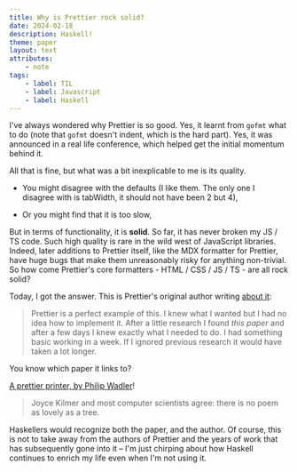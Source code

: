 ```yaml
---
title: Why is Prettier rock solid?
date: 2024-02-18
description: Haskell!
theme: paper
layout: text
attributes:
    - note
tags:
    - label: TIL
    - label: Javascript
    - label: Haskell
---
```


I've always wondered why Prettier is so good. Yes, it learnt from `gofmt` what
to do (note that `gofmt` doesn't indent, which is the hard part). Yes, it was
announced in a real life conference, which helped get the initial momentum
behind it.

All that is fine, but what was a bit inexplicable to me is its quality.

-   You might disagree with the defaults (I like them. The only one I
    disagree with is tabWidth, it should not have been 2 but 4),

-   Or you might find that it is too slow,

But in terms of functionality, it is **solid**. So far, it has never broken my
JS / TS code. Such high quality is rare in the wild west of JavaScript
libraries. Indeed, later additions to Prettier itself, like the MDX formatter
for Prettier, have huge bugs that make them unreasonably risky for anything
non-trivial. So how come Prettier's core formatters - HTML / CSS / JS / TS - are
all rock solid?

Today, I got the answer. This is Prettier's original author writing [about
it](https://archive.jlongster.com/How-I-Became-Better-Programmer):

> Prettier is a perfect example of this. I knew what I wanted but I had no idea
> how to implement it. After a little research I found _this paper_ and after a
> few days I knew exactly what I needed to do. I had something basic working in
> a week. If I ignored previous research it would have taken a lot longer.

You know which paper it links to?

[A prettier printer, by Philip Wadler](http://homepages.inf.ed.ac.uk/wadler/papers/prettier/prettier.pdf)!

> Joyce Kilmer and most computer scientists agree: there is no poem as lovely as
> a tree.

Haskellers would recognize both the paper, and the author. Of course, this is
not to take away from the authors of Prettier and the years of work that has
subsequently gone into it – I'm just chirping about how Haskell continues to
enrich my life even when I'm not using it.
